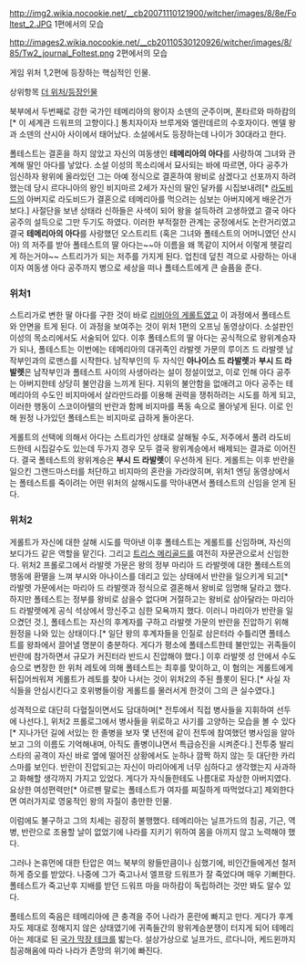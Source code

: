 http://img2.wikia.nocookie.net/__cb20071110121900/witcher/images/8/8e/Foltest_2.JPG
1편에서의 모습

http://images2.wikia.nocookie.net/__cb20110530120926/witcher/images/8/85/Tw2_journal_Foltest.png
2편에서의 모습

게임 위처 1,2편에 등장하는 핵심적인 인물.

상위항목 [[더 위처/등장인물]]

북부에서 두번째로 강한 국가인 테메리아의 왕이자 소덴의 군주이며, 폰타르와 마하캄의[* 이 세계관 드워프의 고향이다.] 통치자이자 브루게와 엘란데르의 수호자이다. 멘델 왕과 소덴의 산시아 사이에서 태어났다. 소설에서도 등장하는데 나이가 30대라고 한다.

폴테스트는 결혼을 하지 않았고 자신의 여동생인 '''테메리아의 아다'''를 사랑하여 그녀와 관계해 딸인 아다를 낳았다. 소설 이성의 목소리에서 묘사되는 바에 따르면, 아다 공주가 임신하자 왕위에 올라있던 그는 아예 정식으로 결혼하여 왕비로 삼겠다고 선포까지 하려 했는데 당시 르다니아의 왕인 비지마르 2세가 자신의 딸인 달카를 시집보내려[* [[라도비드]]의 아버지로 라도비드가 결혼으로 테메리아를 먹으려는 심보는 아버지에게 배운건가보다.] 사절단을 보낸 상태라 신하들은 사색이 되어 왕을 설득하려 고생하였고 결국 아다 공주의 설득으로 그만 두기도 하였다. 이러한 부적절한 관계는 궁정에서도 논란거리였고 결국 '''테메리아의 아다'''를 사랑했던 오스트리트 (혹은 그녀와 폴테스트의 어머니였던 산시아) 의 저주를 받아 폴테스트의 딸 아다는~~아 이름을 왜 똑같이 지어서 이렇게 헷갈리게 하는거야~~ 스트리가가 되는 저주를 가지게 된다. 업친데 덮친 격으로 사랑하는 아내이자 여동생 아다 공주까지 병으로 세상을 떠나 폴테스트에게 큰 슬픔을 준다. 

=== 위처1 ===

스트리가로 변한 딸 아다를 구한 것이 바로 [[리비아의 게롤트]]였고 이 과정에서 폴테스트와 안면을 트게 된다. 이 과정을 보여주는 것이 위처 1편의 오프닝 동영상이다. 소설판인 이성의 목소리에서도 서술되어 있다.
이후 폴테스트의 딸 아다는 공식적으로 왕위계승자가 되나, 폴테스트는 이번에는 테메리아의 대귀족인 라발렛 가문의 루이즈 드 라발렛 남작부인과의 로맨스를 시작한다. 남작부인의 두 자식인 '''아나이스 드 라발렛'''과 '''부시 드 라발렛'''은 남작부인과 폴테스트 사이의 사생아라는 설이 정설이었고, 이로 인해 아다 공주는 아버지한테 상당히 불안감을 느끼게 된다.
지위의 불안함을 없애려고 아다 공주는 테메리아의 수도인 비지마에서 살라만드라를 이용해 권력을 쟁취하려는 시도를 하게 되고, 이러한 행동이 스코이아텔의 반란과 함께 비지마를 폭동 속으로 몰아넣게 된다. 이로 인해 원정 나가있던 폴테스트는 비지마로 급하게 돌아온다.

게롤트의 선택에 의해서 아다는 스트리가인 상태로 살해될 수도, 저주에서 풀려 라도비드한테 시집갈수도 있는데 두가지 경우 모두 결국 왕위계승에서 배제되는 결과로 이어진다. 결국 폴테스트의 왕위계승은 '''부시 드 라발렛'''이 우선하게 된다. 게롤트는 이후 반란을 일으킨 그랜드마스터를 처단하고 비지마의 혼란을 가라앉히며, 위처1 엔딩 동영상에서는 폴테스트를 죽이려는 어떤 위처의 살해시도를 막아내면서 폴테스트의 신임을 얻게 된다.

=== 위처2 ===

게롤트가 자신에 대한 살해 시도를 막아낸 이후 폴테스트는 게롤트를 신임하며, 자신의 보디가드 같은 역할을 맡긴다. 그리고 [[트리스 메리골드]]를 여전히 자문관으로서 신임한다.
위처2 프롤로그에서 라발렛 가문은 왕의 정부 마리아 드 라발렛에 대한 폴테스트의 행동에 환멸을 느껴 부시와 아나이스를 데리고 있는 상태에서 반란을 일으키게 되고[* 라발렛 가문에서는 마리아 드 라발렛과 정식으로 결혼해서 왕비로 임명해 달라고 했다. 하지만 폴테스트는 정부를 왕비로 삼을수 없다며 거절하고는 왕비로 삼아달라는 마리아 드 라발렛에게 공식 석상에서 망신주고 심한 모욕까지 했다. 이러니 마리아가 반란을 일으켰던 것.], 폴테스트는 자신의 후계자를 구하고 라발렛 가문의 반란을 진압하기 위해 원정을 나와 있는 상태이다.[* 일단 왕의 후계자들을 인질로 삼은터라 수틀리면 폴테스트를 왕좌에서 끌어낼 명분이 충분하다. 게다가 평소에 폴테스트한테 불만있는 귀족들이 반란에 참가하면서 규모가 커진터라 반드시 진압해야 했다.]
이후 라발렛 성 안에서 수도승으로 변장한 한 위처 레토에 의해 폴테스트는 최후를 맞이하고, 이 혐의는 게롤트에게 뒤집어씌워져 게롤트가 레토를 찾아 나서는 것이 위처2의 주된 플롯이 된다.[* 사실 자식들을 안심시킨다고 호위병들이랑 게롤트를 물러서게 한것이 그의 큰 실수였다.]

성격적으로 대단히 다혈질이면서도 담대하며[* 전투에서 직접 병사들을 지휘하여 선두에 나선다.], 위처2 프롤로그에서 병사들을 위로하고 사기를 고양하는 모습을 볼 수 있다[* 지나가던 길에 서있는 한 졸병을 보자 몇 년전에 같이 전투에 참여했던 병사임을 알아보고 그의 이름도 기억해내며, 아직도 졸병이냐면서 특급승진을 시켜준다.] 전투중 발리스타의 공격이 자신 바로 옆에 떨어진 상황에서도 눈하나 깜짝 하지 않는 듯 대단한 카리스마를 보인다. 반란이 진압되고는 자신이 마리아에게 너무 심하다고 생각했는지 사과하고 화해할 생각까지 가지고 있었다. 게다가 자식들한테도 나름대로 자상한 아버지였다. 요상한 여성편력만[* 야르펜 말로는 폴테스트가 여자를 찌질하게 따먹었다고] 제외한다면 여러가지로 영웅적인 왕의 자질이 충만한 인물. 

이럼에도 불구하고 그의 치세는 굉장히 불행했다. 테메리아는 닐프가드의 침공, 기근, 역병, 반란으로 조용할 날이 없었기에 나라를 지키기 위하여 몸을 아끼지 않고 노력해야 했다.  

그러나 논휴먼에 대한 탄압은 여느 북부의 왕들만큼이나 심했기에, 비인간들에게선 철저하게 증오를 받았다. 나중에 그가 죽고나서 엘프랑 드워프가 잘 죽었다며 매우 기뻐한다. 폴테스트가 죽고난후 지배를 받던 드워프 마을 마하캄이 독립하려는 것만 봐도 알수 있다.

폴테스트의 죽음은 테메리아에 큰 충격을 주어 나라가 혼란에 빠지고 만다. 게다가 후계자도 제대로 정해지지 않은 상태였기에 귀족들간의 왕위계승분쟁이 터지게 되어 테메리아는 제대로 된 [[국가 막장 테크]]를 밟는다. 설상가상으로 닐프가드, 르다니아, 케드윈까지 침공해옴에 따라 나라가 존망의 위기에 빠진다.
